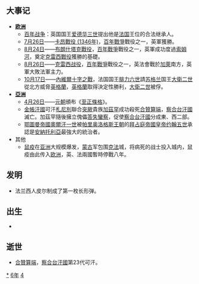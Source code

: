 {{yearTOC|1346|元'''[[至正|至正]]六年'''；越南'''[[紹豐|紹豐]]六年'''；日本南朝'''[[興國_(後村上天皇)|興國]]七年'''，'''[[正平_(後村上天皇)|正平]]元年'''，北朝'''[[貞和|貞和]]二年'''}}

== 大事记 ==
*'''[[欧洲|欧洲]]'''
**[[百年战争|百年战争]]：英国国王[[爱德华三世_(英格兰)|爱德华三世]]提出他是[[法国|法国]]王位的合法继承人。
**[[7月26日|7月26日]]——[[卡昂戰役|卡昂戰役 (1346年)]]，[[百年戰爭|百年戰爭]]戰役之一，英軍獲勝。
**[[8月24日|8月24日]]——[[布朗什塔克戰役|布朗什塔克戰役]]，[[百年戰爭|百年戰爭]]戰役之一，英軍成功度過[[索姆河|索姆河]]，奠定[[克雷西戰役|克雷西戰役]]獲勝的基礎。
**[[8月26日|8月26日]]——[[克雷西战役|克雷西战役]]，[[百年戰爭|百年戰爭]]戰役之一，英法會戰於[[加萊|加萊]]南方，英軍大敗法軍主力。
**[[10月17日|10月17日]]——[[內維爾十字之戰|內維爾十字之戰]]，法国国王[[腓力六世_(法兰西)|腓力六世]]請[[苏格兰|苏格兰]]国王[[大衛二世_(蘇格蘭)|大衛二世]]從北方威脅[[英格蘭|英格蘭]]，[[英格蘭|英格蘭]]取得決定性勝利，[[大衛二世_(蘇格蘭)|大衛二世]]被俘。
*'''[[亞洲|亞洲]]'''
**[[4月26日|4月26日]]——[[元朝|元朝]]頒布《[[至正條格|至正條格]]》。
**[[金帳汗國|金帳汗國]]可汗[[札尼別|札尼別]]聯合[[突厥|突厥]]貴族[[加茲罕|加茲罕]]成功殺死[[合贊算端|合贊算端]]，[[察合台汗國|察合台汗國]]滅亡。加茲罕隨後擁立傀儡[[答失蠻察|答失蠻察]]，促使[[察合台汗國|察合台汗國]]分成東、西二部。
**[[鄂圖曼帝國|鄂圖曼帝國]][[奧爾汗一世|奧爾汗一世]]被[[帕里奥洛格斯王朝|帕里奥洛格斯王朝]]的[[拜占庭皇帝列表|拜占庭帝國皇帝]][[约翰五世_(拜占庭)|约翰五世]]承認是[[安納托利亞|安納托利亞]]最強大的統治者。
* 其他
** [[腺鼠疫|鼠疫]]在[[亚洲|亚洲]]大规模爆发，[[蒙古|蒙古]]军包围[[费奥多西亚|克法]]城，将病死的战士投入城内，鼠疫由此传入[[欧洲|欧洲]]，英、法兩國暫時停戰八年。

== 发明 ==
* 法兰西人皮尔制成了第一枚长形弹。

== 出生 ==
*

== 逝世 ==
*[[合贊算端|合贊算端]]，[[察合台汗國|察合台汗國]]第23代可汗。
{{Wikisource year mention}}


[[Category:1346年|*]]
[[Category:1340年代|6年]]
[[Category:14世纪各年|4]]